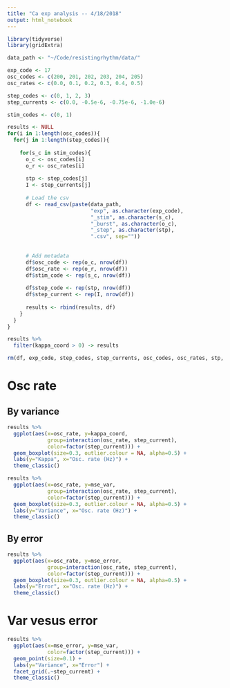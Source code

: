 ```yaml
---
title: "Ca exp analysis -- 4/18/2018"
output: html_notebook
---
```


```r
library(tidyverse)
library(gridExtra)

data_path <- "~/Code/resistingrhythm/data/"
```

```r
exp_code <- 17
osc_codes <- c(200, 201, 202, 203, 204, 205)
osc_rates <- c(0.0, 0.1, 0.2, 0.3, 0.4, 0.5)

step_codes <- c(0, 1, 2, 3)
step_currents <- c(0.0, -0.5e-6, -0.75e-6, -1.0e-6)

stim_codes <- c(0, 1)

results <- NULL
for(i in 1:length(osc_codes)){
  for(j in 1:length(step_codes)){
  
    for(s_c in stim_codes){
      o_c <- osc_codes[i]
      o_r <- osc_rates[i]
      
      stp <- step_codes[j]
      I <- step_currents[j]
      
      # Load the csv
      df <- read_csv(paste(data_path, 
                           "exp", as.character(exp_code), 
                           "_stim", as.character(s_c), 
                           "_burst", as.character(o_c),
                           "_step", as.character(stp),
                           ".csv", sep=""))
      
      
      # Add metadata
      df$osc_code <- rep(o_c, nrow(df))
      df$osc_rate <- rep(o_r, nrow(df))
      df$stim_code <- rep(s_c, nrow(df))
      
      df$step_code <- rep(stp, nrow(df))
      df$step_current <- rep(I, nrow(df))
      
      results <- rbind(results, df)
    }
  }
}

results %>% 
  filter(kappa_coord > 0) -> results

rm(df, exp_code, step_codes, step_currents, osc_codes, osc_rates, stp, I, j, i, o_c, o_r, s_c, stim_codes)
```


# Osc rate 
## By variance

```r
results %>% 
  ggplot(aes(x=osc_rate, y=kappa_coord, 
             group=interaction(osc_rate, step_current),
             color=factor(step_current))) +
  geom_boxplot(size=0.3, outlier.colour = NA, alpha=0.5) +
  labs(y="Kappa", x="Osc. rate (Hz)") +
  theme_classic() 
```
```r
results %>% 
  ggplot(aes(x=osc_rate, y=mse_var, 
             group=interaction(osc_rate, step_current),
             color=factor(step_current))) +
  geom_boxplot(size=0.3, outlier.colour = NA, alpha=0.5) +
  labs(y="Variance", x="Osc. rate (Hz)") +
  theme_classic() 
```

## By error

```r
results %>% 
  ggplot(aes(x=osc_rate, y=mse_error, 
             group=interaction(osc_rate, step_current),
             color=factor(step_current))) +
  geom_boxplot(size=0.3, outlier.colour = NA, alpha=0.5) +
  labs(y="Error", x="Osc. rate (Hz)") +
  theme_classic() 
```

# Var vesus error

```r
results %>% 
  ggplot(aes(x=mse_error, y=mse_var, 
             color=factor(step_current))) +
  geom_point(size=0.1) +
  labs(y="Variance", x="Error") +
  facet_grid(.~step_current) +
  theme_classic() 
```

